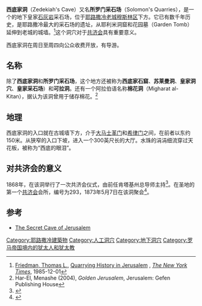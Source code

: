 {{Infobox cave
| name = 西底家洞
| photo = Zedekiah's Cave in summer 2011 (2).JPG
| photo_width = 220px
| lat_d =31 | lat_m =46 |lat_s = 57.28| lat_NS = N
| long_d =35 | long_m = 13| long_s = 51.41| long_EW =E 
| depth = 9.1米
| length = 200米
| discovery = 1854年
}}
'''西底家洞'''（Zedekiah's Cave）又名'''所罗门采石场'''（Solomon's Quarries），是一个{{convert|5|acre|m2|adj=on}}的地下皇家[[石灰岩|石灰岩]]采石场，位于[[耶路撒冷老城|耶路撒冷老城]][[穆斯林区|穆斯林区]]下方。它已有数千年历史，是耶路撒冷最大的采石场的遗址，从耶利米洞窟和花园墓（Garden Tomb）延伸到老城的城墙。<ref name=FriedmanNYT>[[Thomas_Friedman|Friedman, Thomas L.]], [http://www.nytimes.com/1985/12/01/travel/quarrying-history-in-jerusalem.html Quarrying History in Jerusalem] {{Wayback|url=http://www.nytimes.com/1985/12/01/travel/quarrying-history-in-jerusalem.html |date=20210508170340 }}, ''[[The_New_York_Times|The New York Times]]'', 1985-12-01</ref>这个洞穴对于[[共济会|共济会]]具有重要意义。

西底家洞在周日至周四向公众收费开放，有导游。

==名称==
除了'''西底家洞'''和'''所罗门采石场'''，这个地方还被称为'''西底家石窟'''、'''苏莱曼洞'''、'''皇家洞穴'''、'''皇家采石场'''）和'''可拉洞'''。还有一个阿拉伯语名称'''棉花洞'''（Migharat al-Kitan），据认为该洞曾用于储存棉花。<ref>Har-El, Menashe (2004),  ''Golden Jerusalem'', Jerusalem: Gefen Publishing House</ref>

==地理==
西底家洞的入口就在古城墙下方，介于[[大马士革门|大马士革门]]和[[希律门|希律门]]之间，在前者以东约150米。从狭窄的入口下坡，进入一个300英尺长的大厅。水珠的涓涓细流穿过天花板，被称为“西底的眼泪”。

== 对共济会的意义==
1868年，在该洞举行了一次共济会仪式，由前任肯塔基州总导师主持<ref>{{cite journal | author =  Danny Kaplan | journal =  The Middle East Journal | volume = 68 | number = 3 | year = 2014 | page = 385–401 | title = Jewish-Arab Relations in Israeli Freemasonry: Between Civil Society and Nationalism| url =  https://archive.org/details/sim_middle-east-journal_summer-2014_68_3/page/385 }}</ref>。在圣地的第一个[[共济会|共济会]]会所，编号为293，1873年5月7日在该洞聚会<ref>{{Cite web |url=http://www.freemasonry.org.il/ |title=The Grand Lodge of the State of Israel |access-date=2016-02-16 |archive-date=2020-11-01 |archive-url=https://web.archive.org/web/20201101135408/http://www.freemasonry.org.il/ |dead-url=no }}</ref>。

==参考==
{{reflist}}
*[https://web.archive.org/web/20110519005555/http://allaboutjerusalem.com/article/zedekiahs-cave The Secret Cave of Jerusalem]

[[Category:耶路撒冷建築物|Category:耶路撒冷建築物]]
[[Category:人工洞穴|Category:人工洞穴]]
[[Category:地下洞穴|Category:地下洞穴]]
[[Category:罗马帝国境内的犹太人和犹太教|Category:罗马帝国境内的犹太人和犹太教]]